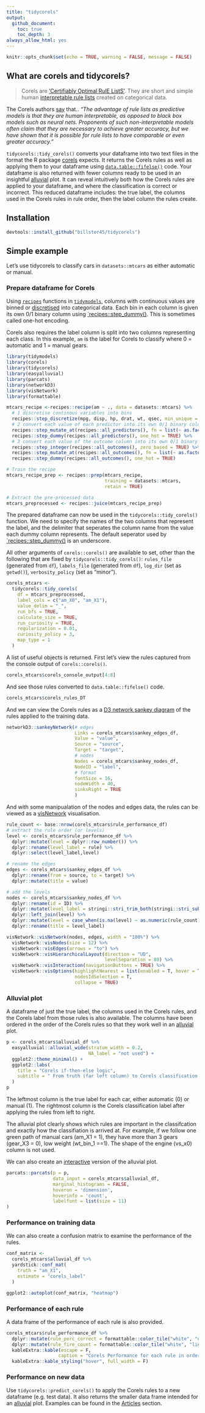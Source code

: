 ```yaml
---
title: "tidycorels"
output:
  github_document:
    toc: true
    toc_depth: 3
always_allow_html: yes
---
```


```r
knitr::opts_chunk$set(echo = TRUE, warning = FALSE, message = FALSE)
```

## What are corels and tidycorels?

> Corels are ['Certifiably Optimal RulE ListS'](https://corels.eecs.harvard.edu/). They are short and simple human [interpretable rule lists](https://arxiv.org/pdf/1704.01701.pdf) created on categorical data.

The Corels authors [say](https://corels.eecs.harvard.edu/corels/whatarerulelists.html) that.. 
*"The advantage of rule lists as predictive models is that they are human interpretable, as opposed to black box models such as neural nets. Proponents of such non-interpretable models often claim that they are necessary to achieve greater accuracy, but we have shown that it is possible for rule lists to have comparable or even greater accuracy."*

`tidycorels::tidy_corels()` converts your dataframe into two text files in the format the R package [corels](https://cran.r-project.org/package=corels) expects. It returns the Corels rules as well as applying them to your dataframe using [`data.table::fifelse()`](https://rdatatable.gitlab.io/data.table/reference/fifelse.html) code. 
Your dataframe is also returned with fewer columns ready to be used in an insightful [alluvial](https://github.com/erblast/easyalluvial/blob/master/README.md) plot. It can reveal intuitively both how the Corels rules are applied to your dataframe, and where the classification is correct or incorrect. This reduced dataframe includes: the true label, the columns used in the Corels rules in rule order, then the label column the rules create. 

## Installation

```r
devtools::install_github("billster45/tidycorels")
```

## Simple example

Let's use tidycorels to classify cars in `datasets::mtcars` as either automatic or manual.

### Prepare dataframe for Corels

Using [`recipes`](https://recipes.tidymodels.org/) functions in [`tidymodels`](https://www.tidymodels.org/), columns with continuous values are binned or [discretised](https://recipes.tidymodels.org/reference/step_discretize.html) into categorical data. Each bin in each column is given its own 0/1 binary column using [`recipes::step_dummy()](https://recipes.tidymodels.org/reference/step_dummy.html). This is sometimes called one-hot encoding.

Corels also requires the label column is split into two columns representing each class. In this example, `am` is the label for Corels to classify where 0 = automatic and 1 = manual gears.

```r
library(tidymodels)
library(corels)
library(tidycorels)
library(easyalluvial)
library(parcats)
library(networkD3)
library(visNetwork)
library(formattable)

mtcars_recipe <-recipes::recipe(am ~ ., data = datasets::mtcars) %>%
  # 1 discretise continous variables into bins
  recipes::step_discretize(mpg, disp, hp, drat, wt, qsec, min_unique = 1) %>% 
  # 2 convert each value of each predictor into its own 0/1 binary column
  recipes::step_mutate_at(recipes::all_predictors(), fn = list(~ as.factor(.))) %>%
  recipes::step_dummy(recipes::all_predictors(), one_hot = TRUE) %>%
  # 3 convert each value of the outcome column into its own 0/1 binary column
  recipes::step_integer(recipes::all_outcomes(), zero_based = TRUE) %>% # ensure outcome is 0/1 rather than words
  recipes::step_mutate_at(recipes::all_outcomes(), fn = list(~ as.factor(.))) %>%
  recipes::step_dummy(recipes::all_outcomes(), one_hot = TRUE)

# Train the recipe
mtcars_recipe_prep <- recipes::prep(mtcars_recipe, 
                                    training = datasets::mtcars,
                                    retain = TRUE)

# Extract the pre-processed data
mtcars_preprocessed <- recipes::juice(mtcars_recipe_prep)
```

The prepared dataframe can now be used in the `tidycorels::tidy_corels()` function. We need to specify the names of the two columns that represent the label, and the delimiter that seperates the column name from the value each dummy column represents. The default seperator used by [`recipes::step_dummy()](https://recipes.tidymodels.org/reference/step_dummy.html) is an underscore.

All other arguments of `corels::corels()` are available to set, other than the following that are fixed by `tidycorels::tidy_corels()`: `rules_file` (generated from `df`), `labels_file` (generated from `df`), `log_dir` (set as `getwd()`), `verbosity_policy` (set as "minor").

```r
corels_mtcars <-
  tidycorels::tidy_corels(
    df = mtcars_preprocessed,
    label_cols = c("am_X0", "am_X1"),
    value_delim = "_",
    run_bfs = TRUE,
    calculate_size = TRUE,
    run_curiosity = TRUE,
    regularization = 0.01,
    curiosity_policy = 3,
    map_type = 1
  )
```

A list of useful objects is returned. First let's view the rules captured from the console output of `corels::corels()`.

```r
corels_mtcars$corels_console_output[4:8]
```

And see those rules converted to `data.table::fifelse()` code. 

```r
corels_mtcars$corels_rules_DT
```

And we can view the Corels rules as a [D3 network sankey diagram](https://christophergandrud.github.io/networkD3/#sankey) of the rules applied to the training data.

```r
networkD3::sankeyNetwork(# edges
                         Links = corels_mtcars$sankey_edges_df, 
                         Value = "value", 
                         Source = "source",
                         Target = "target", 
                         # nodes
                         Nodes = corels_mtcars$sankey_nodes_df, 
                         NodeID = "label",
                         # format
                         fontSize = 16, 
                         nodeWidth = 40,
                         sinksRight = TRUE
                         )
```

And with some manipualation of the nodes and edges data, the rules can be viewed as a [visNetwork](https://datastorm-open.github.io/visNetwork/layout.html) visualisation.

```r
rule_count <- base::nrow(corels_mtcars$rule_performance_df)
# extract the rule order (or levels)
level <- corels_mtcars$rule_performance_df %>% 
  dplyr::mutate(level = dplyr::row_number()) %>% 
  dplyr::rename(level_label = rule) %>% 
  dplyr::select(level_label,level)

# rename the edges
edges <- corels_mtcars$sankey_edges_df %>% 
  dplyr::rename(from = source, to = target) %>% 
  dplyr::mutate(title = value)

# add the levels
nodes <- corels_mtcars$sankey_nodes_df %>% 
  dplyr::rename(id = ID) %>% 
  dplyr::mutate(level_label = stringi::stri_trim_both(stringi::stri_sub(label,1,-4))) %>% 
  dplyr::left_join(level) %>% 
  dplyr::mutate(level = case_when(is.na(level) ~ as.numeric(rule_count),TRUE ~as.numeric(level))) %>% 
  dplyr::rename(title = level_label)

visNetwork::visNetwork(nodes, edges, width = "100%") %>% 
  visNetwork::visNodes(size = 12) %>% 
  visNetwork::visEdges(arrows = "to") %>% 
  visNetwork::visHierarchicalLayout(direction = "UD", 
                                    levelSeparation = 80) %>% 
  visNetwork::visInteraction(navigationButtons = TRUE) %>% 
  visNetwork::visOptions(highlightNearest = list(enabled = T, hover = T), 
                         nodesIdSelection = T,
                         collapse = TRUE)
```

### Alluvial plot

A dataframe of just the true label, the columns used in the Corels rules, and the Corels label from those rules is also available. The columns have been ordered in the order of the Corels rules so that they work well in an [alluvial](https://github.com/erblast/easyalluvial/blob/master/README.md) plot.

```r
p <- corels_mtcars$alluvial_df %>%
  easyalluvial::alluvial_wide(stratum_width = 0.2,
                              NA_label = "not used") +
  ggplot2::theme_minimal() +
  ggplot2::labs(
    title = "Corels if-then-else logic",
    subtitle = " From truth (far left column) to Corels classification (far right column)"
  )
p
```

The leftmost column is the true label for each car, either automatic (0) or manual (1). The rightmost column is the Corels classification label after applying the rules from left to right. 

The alluvial plot clearly shows which rules are important in the classifcation and exactly how the classifiation is arrived at. For example, if we follow one green path of manual cars (am_X1 = 1), they have more than 3 gears (gear_X3 = 0), low weight (wt_bin_1 ==1). The shape of the engine (vs_x0) column is not used.

We can also create an [interactive](https://erblast.github.io/easyalluvial/articles/parcats.html) version of the alluvial plot.

```r
parcats::parcats(p = p,
                 data_input = corels_mtcars$alluvial_df,
                 marginal_histograms = FALSE,
                 hoveron = 'dimension',
                 hoverinfo = 'count',
                 labelfont = list(size = 11)
)
```

### Performance on training data

We can also create a confusion matrix to examine the performance of the rules.

```r
conf_matrix <-
  corels_mtcars$alluvial_df %>%
  yardstick::conf_mat(
    truth = "am_X1",
    estimate = "corels_label"
  )

ggplot2::autoplot(conf_matrix, "heatmap")
```

### Performance of each rule

A data frame of the performance of each rule is also provided.

```r
corels_mtcars$rule_performance_df %>% 
  dplyr::mutate(rule_perc_correct = formattable::color_tile("white", "orange")(rule_perc_correct)) %>%
  dplyr::mutate(rule_fire_count = formattable::color_tile("white", "lightblue")(rule_fire_count)) %>%
  kableExtra::kable(escape = F,
                   caption = "Corels Performance for each rule in order") %>%
  kableExtra::kable_styling("hover", full_width = F)
```

### Performance on new data

Use `tidycorels::predict_corels()` to apply the Corels rules to a new dataframe (e.g. test data). It also returns the smaller data frame intended for an [alluvial](https://github.com/erblast/easyalluvial/blob/master/README.md) plot. Examples can be found in the [Articles](https://billster45.github.io/tidycorels/articles/) section.
